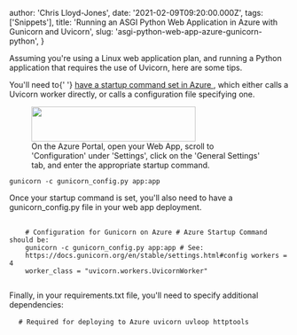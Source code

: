 
  author: 'Chris Lloyd-Jones',
  date: '2021-02-09T09:20:00.000Z',
  tags: ['Snippets'],
  title:
    'Running an ASGI Python Web Application in Azure with Gunicorn and Uvicorn',
  slug: 'asgi-python-web-app-azure-gunicorn-python',
}


<p>
  Assuming you're using a Linux web application plan, and running a Python
  application that requires the use of Uvicorn, here are some tips.
</p>
<p>
  You'll need to{' '}
  <a href="https://docs.microsoft.com/en-gb/azure/app-service/configure-language-python#customize-startup-command">
    have a startup command set in Azure
  </a>
  , which either calls a Uvicorn worker directly, or calls a configuration file specifying
  one.
</p>
<figure class="kg-card kg-image-card kg-card-hascaption">
  <img
    src="__GHOST_URL__/content/images/2021/02/image-2.png"
    class="kg-image"
    alt
    loading="lazy"
    width="296"
    height="63"
  />
  <figcaption>
    On the Azure Portal, open your Web App, scroll to 'Configuration' under
    'Settings', click on the 'General Settings' tab, and enter the appropriate
    startup command.
  </figcaption>
</figure>
<p>
  <code>gunicorn -c gunicorn_config.py app:app</code>
</p>
<p>
  Once your startup command is set, you'll also need to have a
  gunicorn_config.py file in your web app deployment.
</p>
<pre>
  <code class="language-python">
    # Configuration for Gunicorn on Azure # Azure Startup Command should be:
    gunicorn -c gunicorn_config.py app:app # See:
    https://docs.gunicorn.org/en/stable/settings.html#config workers = 4
    worker_class = &quot;uvicorn.workers.UvicornWorker&quot;
  </code>
</pre>
<p>
  Finally, in your requirements.txt file, you'll need to specify additional
  dependencies:
</p>
<pre>
  <code># Required for deploying to Azure uvicorn uvloop httptools</code>
</pre>
